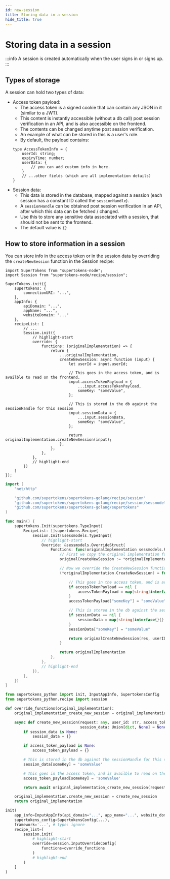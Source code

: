 ```yaml
---
id: new-session
title: Storing data in a session
hide_title: true
---
```


<!-- COPY DOCS -->
<!-- ./thirdpartyemailpassword/common-customizations/sessions/new-session.mdx -->


# Storing data in a session

:::info
A session is created automatically when the user signs in or signs up.
:::

## Types of storage

A session can hold two types of data:
- Access token payload: 
    - The access token is a signed cookie that can contain any JSON in it (similar to a JWT).
    - This content is instantly accessible (without a db call) post session verification in an API, and is also accessible on the frontend.
    - The contents can be changed anytime post session verification.
    - An example of what can be stored in this is a user's role.
    - By default, the payload contains:
    ```tsx
    type AccessTokenInfo = {
        userId: string;
        expiryTime: number;
        userData: {
            // you can add custom info in here.
        }
        // ...other fields (which are all implementation details)
    }
    ```
- Session data:
    - This data is stored in the database, mapped against a session (each session has a constant ID called the `sessionHandle`).
    - A `sessionHandle` can be obtained post session verification in an API, after which this data can be fetched / changed.
    - Use this to store any sensitive data associated with a session, that should not be sent to the frontend.
    - The default value is `{}`

## How to store information in a session

You can store info in the access token or in the session data by overriding the `createNewSession` function in the Session recipe:

<BackendSDKTabs>
<TabItem value="nodejs">

```tsx
import SuperTokens from "supertokens-node";
import Session from "supertokens-node/recipe/session";

SuperTokens.init({
    supertokens: {
        connectionURI: "...",
    },
    appInfo: {
        apiDomain: "...",
        appName: "...",
        websiteDomain: "..."
    },
    recipeList: [
        // ...
        Session.init({
            // highlight-start
            override: {
                functions: (originalImplementation) => {
                    return {
                        ...originalImplementation,
                        createNewSession: async function (input) {
                            let userId = input.userId;

                            // This goes in the access token, and is availble to read on the frontend.
                            input.accessTokenPayload = {
                                ...input.accessTokenPayload,
                                someKey: "someValue",
                            };

                            // This is stored in the db against the sessionHandle for this session
                            input.sessionData = {
                                ...input.sessionData,
                                someKey: "someValue",
                            };

                            return originalImplementation.createNewSession(input);
                        },
                    };
                },
            },
            // highlight-end
        })
    ]
});
```
</TabItem>
<TabItem value="go">

```go
import (
	"net/http"

	"github.com/supertokens/supertokens-golang/recipe/session"
	"github.com/supertokens/supertokens-golang/recipe/session/sessmodels"
	"github.com/supertokens/supertokens-golang/supertokens"
)

func main() {
	supertokens.Init(supertokens.TypeInput{
		RecipeList: []supertokens.Recipe{
			session.Init(&sessmodels.TypeInput{
				// highlight-start
				Override: &sessmodels.OverrideStruct{
					Functions: func(originalImplementation sessmodels.RecipeInterface) sessmodels.RecipeInterface {
						// First we copy the original implementation func
						originalCreateNewSession := *originalImplementation.CreateNewSession

						// Now we override the CreateNewSession function
						(*originalImplementation.CreateNewSession) = func(res http.ResponseWriter, userID string, accessTokenPayload, sessionData map[string]interface{}, userContext supertokens.UserContext) (sessmodels.SessionContainer, error) {

							// This goes in the access token, and is availble to read on the frontend.
							if accessTokenPayload == nil {
								accessTokenPayload = map[string]interface{}{}
							}
							accessTokenPayload["someKey"] = "someValue"

							// This is stored in the db against the sessionHandle for this session
							if sessionData == nil {
								sessionData = map[string]interface{}{}
							}
							sessionData["someKey"] = "someValue"

							return originalCreateNewSession(res, userID, accessTokenPayload, sessionData, userContext)
						}

						return originalImplementation
					},
				},
				// highlight-end
			}),
		},
	})
}
```
</TabItem>
<TabItem value="python">

```python
from supertokens_python import init, InputAppInfo, SupertokensConfig
from supertokens_python.recipe import session

def override_functions(original_implementation):
    original_implementation_create_new_session = original_implementation.create_new_session

    async def create_new_session(request: any, user_id: str, access_token_payload: Union[dict, None] = None,
                                 session_data: Union[dict, None] = None):
        if session_data is None:
            session_data = {}

        if access_token_payload is None:
            access_token_payload = {}

        # This is stored in the db against the sessionHandle for this session
        session_data[someKey] = 'someValue'

        # This goes in the access token, and is availble to read on the frontend.
        access_token_payload[someKey] = 'someValue'

        return await original_implementation_create_new_session(request, user_id, access_token_payload, session_data)

    original_implementation.create_new_session = create_new_session
    return original_implementation

init(
    app_info=InputAppInfo(api_domain="...", app_name="...", website_domain="..."),
    supertokens_config=SupertokensConfig(...),
    framework='...', # type: ignore
    recipe_list=[
        session.init(
            # highlight-start
            override=session.InputOverrideConfig(
                functions=override_functions
            )
            # highlight-end
        )
    ]
)
```
</TabItem>
</BackendSDKTabs>
